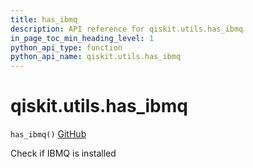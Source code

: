 ```yaml
---
title: has_ibmq
description: API reference for qiskit.utils.has_ibmq
in_page_toc_min_heading_level: 1
python_api_type: function
python_api_name: qiskit.utils.has_ibmq
---
```


# qiskit.utils.has\_ibmq

<span id="qiskit.utils.has_ibmq" />

`has_ibmq()` [GitHub](https://github.com/qiskit/qiskit/tree/stable/0.18/qiskit/utils/backend_utils.py "view source code")

Check if IBMQ is installed

